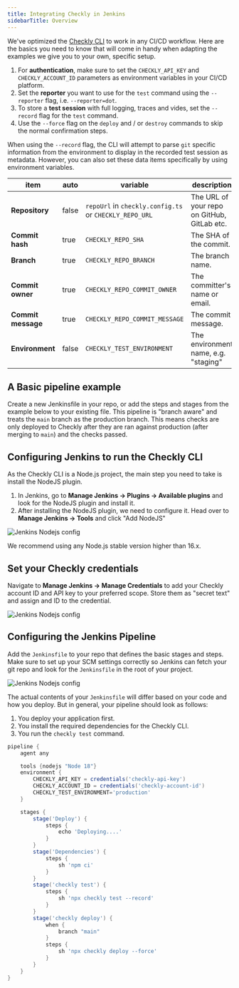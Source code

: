 ```yaml
---
title: Integrating Checkly in Jenkins
sidebarTitle: Overview
---
```

We've optimized the [Checkly CLI](/docs/cli) to work in any CI/CD workflow. Here are the basics you need to know that will come in handy when adapting the examples we give you to your own, specific setup.

1. For **authentication**, make sure to set the `CHECKLY_API_KEY` and `CHECKLY_ACCOUNT_ID` parameters as environment variables
in your CI/CD platform.
2. Set the **reporter** you want to use for the `test` command using the `--reporter` flag, i.e. `--reporter=dot`.
3. To store a **test session** with full logging, traces and vides, set the `--record` flag for the `test` command.
4. Use the `--force` flag on the `deploy` and / or `destroy` commands to skip the normal confirmation steps.

When using the `--record` flag, the CLI will attempt to parse `git` specific information from
the environment to display in the recorded test session as metadata. However, you can also set these data items specifically by using environment variables.

| item               | auto | variable                                               | description                                |
|--------------------|--------------|--------------------------------------------------------|--------------------------------------------|
| **Repository**     | false        | `repoUrl` in `checkly.config.ts` or `CHECKLY_REPO_URL` | The URL of your repo on GitHub, GitLab etc. |
| **Commit hash**    | true         | `CHECKLY_REPO_SHA`                                     | The SHA of the commit.               |
| **Branch**         | true         | `CHECKLY_REPO_BRANCH`                                  | The branch name.                     |
| **Commit owner**   | true         | `CHECKLY_REPO_COMMIT_OWNER`                            | The committer's name or email.       |
| **Commit message** | true         | `CHECKLY_REPO_COMMIT_MESSAGE`                          | The commit message.                  |
| **Environment**    | false        | `CHECKLY_TEST_ENVIRONMENT`                             | The environment name, e.g. "staging" |


## A Basic pipeline example

Create a new Jenkinsfile in your repo, or add the steps and stages from the example below to your existing file.
This pipeline is "branch aware" and treats the `main` branch as the production branch. This means checks are only deployed
to Checkly after they are ran against production (after merging to `main`) and the checks passed.

## Configuring Jenkins to run the Checkly CLI

As the Checkly CLI is a Node.js project, the main step you need to take is install the NodeJS plugin.

1. In Jenkins, go to **Manage Jenkins → Plugins → Available plugins** and look for the NodeJS plugin and install it.
2. After installing the NodeJS plugin, we need to configure it. Head over to **Manage Jenkins → Tools** and click "Add NodeJS"

![Jenkins Nodejs  config](/images/docs/images/cicd/cicd_jenkins_node.png)


We recommend using any Node.js stable version higher than 16.x.

## Set your Checkly credentials

Navigate to **Manage Jenkins → Manage Credentials** to add your Checkly account ID and API key to your preferred scope.
Store them as "secret text" and assign and ID to the credential.

![Jenkins Nodejs  config](/images/docs/images/cicd/cicd_jenkins_credentials.png)

## Configuring the Jenkins Pipeline

Add the `Jenkinsfile` to your repo that defines the basic stages and steps. Make sure to set up your SCM settings
correctly so Jenkins can fetch your git repo and look for the `Jenkinsfile` in the root of your project.

![Jenkins Nodejs  config](/images/docs/images/cicd/cicd_jenkins_scm_setup.png)



The actual contents of your `Jenkinsfile` will differ based on your code and how you deploy. But in general, your pipeline
should look as follows:

1. You deploy your application first.
2. You install the required dependencies for the Checkly CLI.
3. You run the `checkly test` command.

```groovy Jenkinsfile
pipeline {
    agent any

    tools {nodejs "Node 18"}
    environment {
        CHECKLY_API_KEY = credentials('checkly-api-key')
        CHECKLY_ACCOUNT_ID = credentials('checkly-account-id')
        CHECKLY_TEST_ENVIRONMENT='production'
    }

    stages {
        stage('Deploy') {
            steps {
                echo 'Deploying....'
            }
        }
        stage('Dependencies') {
            steps {
                sh 'npm ci'
            }
        }
        stage('checkly test') {
            steps {
                sh 'npx checkly test --record'
            }
        }
        stage('checkly deploy') {
            when {
                branch "main"
            }
            steps {
                sh 'npx checkly deploy --force'
            }
        }
    }
}
```
